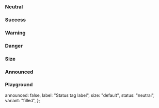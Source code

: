 
<Meta of={IcStatusTagStories} />

<Description markdown={readme} />

### Neutral

<Canvas>
  <Story of={IcStatusTagStories.Neutral} />
</Canvas>

### Success

<Canvas>
  <Story of={IcStatusTagStories.Success} />
</Canvas>

### Warning

<Canvas>
  <Story of={IcStatusTagStories.Warning} />
</Canvas>

### Danger

<Canvas>
  <Story of={IcStatusTagStories.Danger} />
</Canvas>

### Size

<Canvas>
  <Story of={IcStatusTagStories.Size} />
</Canvas>

### Announced

<Canvas>
  <Story of={IcStatusTagStories.Announced} />
</Canvas>

### Playground

  announced: false,
  label: "Status tag label",
  size: "default",
  status: "neutral",
  variant: "filled",
};

<Canvas>
  <Story of={IcStatusTagStories.Playground} />
</Canvas>
